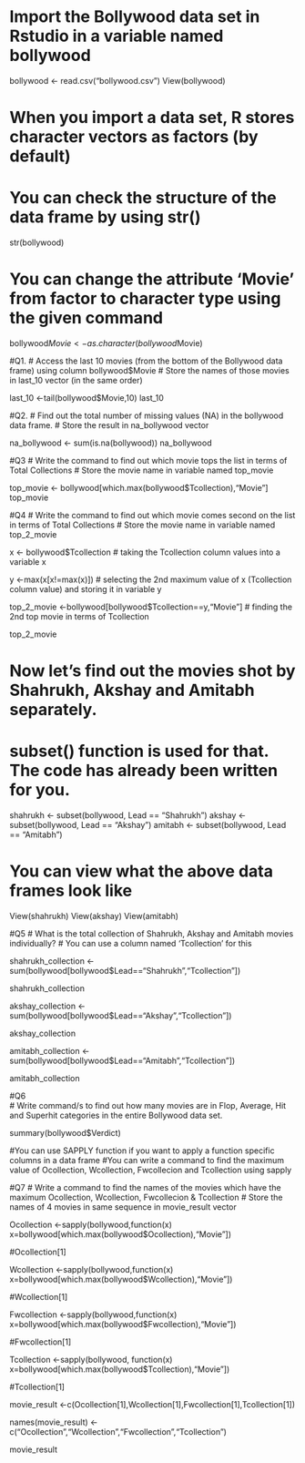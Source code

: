  
#	Import the Bollywood data set in Rstudio in a variable named bollywood

bollywood <- read.csv("bollywood.csv")
View(bollywood)


#	When you import a data set, R stores character vectors as factors (by default)
# You can check the structure of the data frame by using str()

str(bollywood)

# You can change the attribute 'Movie' from factor to character type using the given command

bollywood$Movie <- as.character(bollywood$Movie)


#Q1.
#	Access the last 10 movies (from the bottom of the Bollywood data frame) using column bollywood$Movie
# Store the names of those movies in last_10 vector (in the same order)

last_10 <-tail(bollywood$Movie,10) 
last_10

	  
#Q2.
#	Find out the total number of  missing values (NA) in the bollywood data frame.
# Store the result in na_bollywood vector
     
na_bollywood <- sum(is.na(bollywood))
na_bollywood
	  
	
#Q3
#	Write the command to find out which movie tops the list in terms of Total Collections
# Store the movie name in variable named top_movie
 
top_movie <- bollywood[which.max(bollywood$Tcollection),"Movie"]
top_movie

#Q4
#	Write the command to find out which movie comes second on the list in terms of Total Collections
# Store the movie name in variable named top_2_movie

x <- bollywood$Tcollection # taking the Tcollection column values into a variable x

y <-max(x[x!=max(x)]) # selecting the 2nd maximum value of x (Tcollection column value) and storing it in variable y

top_2_movie <-bollywood[bollywood$Tcollection==y,"Movie"] # finding the 2nd top movie in terms of Tcollection

top_2_movie


# Now let's find out the movies shot by Shahrukh, Akshay and Amitabh separately.
# subset() function is used for that. The code has already been written for you. 
	
shahrukh <- subset(bollywood, Lead == "Shahrukh")
akshay <- subset(bollywood, Lead == "Akshay")
amitabh <- subset(bollywood, Lead  == "Amitabh")

# You can view what the above data frames look like
View(shahrukh)
View(akshay)
View(amitabh)

		   
#Q5
#	What is the total collection of Shahrukh, Akshay and Amitabh movies individually?
# You can use	a column named 'Tcollection' for this 
 
shahrukh_collection <-sum(bollywood[bollywood$Lead=="Shahrukh","Tcollection"]) 

shahrukh_collection


akshay_collection <- sum(bollywood[bollywood$Lead=="Akshay","Tcollection"])

akshay_collection 


amitabh_collection <-sum(bollywood[bollywood$Lead=="Amitabh","Tcollection"]) 

amitabh_collection
	

#Q6  
# Write command/s to find out how many movies are in Flop, Average, Hit and Superhit categories in the entire Bollywood data set.

summary(bollywood$Verdict)


#You can use SAPPLY function if you want to apply a function specific columns in a data frame 
#You can write a command to find the maximum value of Ocollection, Wcollection, Fwcollecion and Tcollection using sapply
  

#Q7 
# Write a command to find the names of the movies which have the maximum Ocollection, Wcollection, Fwcollecion & Tcollection
# Store the names of 4 movies in same sequence in movie_result vector


Ocollection <-sapply(bollywood,function(x) x=bollywood[which.max(bollywood$Ocollection),"Movie"])

#Ocollection[1]


Wcollection <-sapply(bollywood,function(x) x=bollywood[which.max(bollywood$Wcollection),"Movie"])

#Wcollection[1]


Fwcollection <-sapply(bollywood,function(x) x=bollywood[which.max(bollywood$Fwcollection),"Movie"])

#Fwcollection[1]


Tcollection <-sapply(bollywood, function(x) x=bollywood[which.max(bollywood$Tcollection),"Movie"])

#Tcollection[1]

movie_result <-c(Ocollection[1],Wcollection[1],Fwcollection[1],Tcollection[1])

names(movie_result) <- c("Ocollection","Wcollection","Fwcollection","Tcollection")

movie_result
